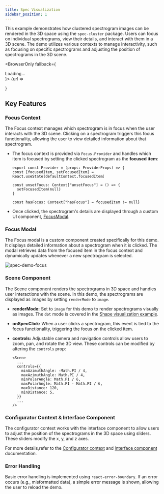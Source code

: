 ```yaml
---
title: Spec Visualization
sidebar_position: 1
---
```


This example demonstrates how clustered spectrogram images can be rendered in the 3D space using the `spec-cluster` package. Users can focus on individual spectrograms, view their details, and interact with them in a 3D scene. 
The demo utilizes various contexts to manage interactivity, such as focusing on specific spectrograms and adjusting the position of spectrograms in the 3D scene.

<!-- ![spec-demo](/img/spec-demo.png) -->


<BrowserOnly fallback={<div>Loading...</div>}>
  {url => 
   <div className="live-example-wrapper">
      <Reb.ErrorBoundary FallbackComponent={Demo.Fallback}>
        <Demo.SpecDemoApp baseUrl={url("/spectrogram_plots")} />
      </Reb.ErrorBoundary>
    </div>
  }
</BrowserOnly>

## Key Features

### Focus Context

The Focus context manages which spectrogram is in focus when the user interacts with the 3D scene. Clicking on a spectrogram triggers this focus functionality, allowing the user to view detailed information about that spectrogram.

- The focus context is provided via `Focus.Provider` and handles which item is focused by setting the clicked spectrogram as the **focused item**:

  ```tsx
  export const Provider = (props: ProviderProps) => {
  const [focusedItem, setFocusedItem] = React.useState(defaultContext.focusedItem)

  const unsetFocus: Context["unsetFocus"] = () => {
    setFocusedItem(null)
  }

  const hasFocus: Context["hasFocus"] = focusedItem != null}
    ```

- Once clicked, the spectrogram's details are displayed through a custom UI component, [<u>FocusModal</u>](#focus-modal).


### Focus Modal

The Focus modal is a custom component created specifically for this demo. It displays detailed information about a spectrogram when it is clicked. The modal retrieves data from the focused item in the focus context and dynamically updates whenever a new spectrogram is selected.

![spec-demo-focus](/img/spec-demo-focus.png)

### Scene Component

The Scene component renders the spectrograms in 3D space and handles user interactions with the scene. In this demo, the spectrograms are displayed as images by setting `renderMode` to `image`.

- **renderMode:** Set to `image` for this demo to render spectrograms visually as images. The `dot` mode is covered in the [Shape visualization example](shape-visualization).
- **onSpecClick:** When a user clicks a spectrogram, this event is tied to the focus functionality, triggering the focus on the clicked item.
- **controls:** Adjustable camera and navigation controls allow users to zoom, pan, and rotate the 3D view. These controls can be modified by altering the `controls` prop:

  ```tsx
  <Scene
    ...
    controls={{
      minAzimuthAngle: -Math.PI / 4,
      maxAzimuthAngle: Math.PI / 4,
      minPolarAngle: Math.PI / 6,
      maxPolarAngle: Math.PI - Math.PI / 6,
      maxDistance: 120,
      minDistance: 5,
    }}
    ...
  />
  ```


### Configurator Context & Interface Component

The configurator context works with the interface component to allow users to adjust the position of the spectrograms in the 3D space using sliders. These sliders modify the x, y, and z axes.

For more details,refer to the [Configurator context](../modules/contexts/configurator.md) and [Interface component](../modules/components/interface.md) documentation.


### Error Handling

Basic error handling is implemented using `react-error-boundary`. If an error occurs (e.g., misformatted data), a simple error message is shown, allowing the user to reload the demo.






